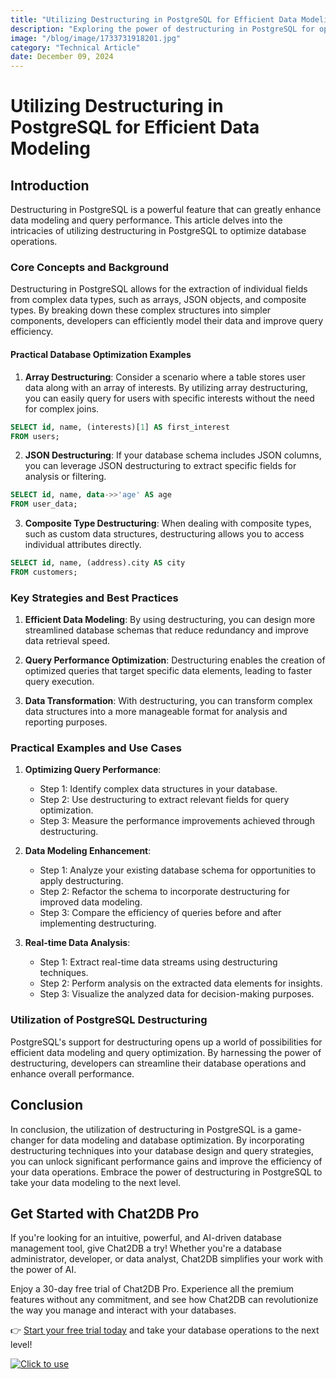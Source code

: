 ```yaml
---
title: "Utilizing Destructuring in PostgreSQL for Efficient Data Modeling"
description: "Exploring the power of destructuring in PostgreSQL for optimizing data modeling and database performance."
image: "/blog/image/1733731918201.jpg"
category: "Technical Article"
date: December 09, 2024
---
```


# Utilizing Destructuring in PostgreSQL for Efficient Data Modeling


<Authors date="December 09, 2024">
  <Author name="Ethan Clarke" link="https://chat2db.ai" />
</Authors>

## Introduction
Destructuring in PostgreSQL is a powerful feature that can greatly enhance data modeling and query performance. This article delves into the intricacies of utilizing destructuring in PostgreSQL to optimize database operations.

### Core Concepts and Background
Destructuring in PostgreSQL allows for the extraction of individual fields from complex data types, such as arrays, JSON objects, and composite types. By breaking down these complex structures into simpler components, developers can efficiently model their data and improve query efficiency.

#### Practical Database Optimization Examples
1. **Array Destructuring**: Consider a scenario where a table stores user data along with an array of interests. By utilizing array destructuring, you can easily query for users with specific interests without the need for complex joins.

```sql
SELECT id, name, (interests)[1] AS first_interest
FROM users;
```

2. **JSON Destructuring**: If your database schema includes JSON columns, you can leverage JSON destructuring to extract specific fields for analysis or filtering.

```sql
SELECT id, name, data->>'age' AS age
FROM user_data;
```

3. **Composite Type Destructuring**: When dealing with composite types, such as custom data structures, destructuring allows you to access individual attributes directly.

```sql
SELECT id, name, (address).city AS city
FROM customers;
```

### Key Strategies and Best Practices
1. **Efficient Data Modeling**: By using destructuring, you can design more streamlined database schemas that reduce redundancy and improve data retrieval speed.

2. **Query Performance Optimization**: Destructuring enables the creation of optimized queries that target specific data elements, leading to faster query execution.

3. **Data Transformation**: With destructuring, you can transform complex data structures into a more manageable format for analysis and reporting purposes.

### Practical Examples and Use Cases
1. **Optimizing Query Performance**:
   - Step 1: Identify complex data structures in your database.
   - Step 2: Use destructuring to extract relevant fields for query optimization.
   - Step 3: Measure the performance improvements achieved through destructuring.

2. **Data Modeling Enhancement**:
   - Step 1: Analyze your existing database schema for opportunities to apply destructuring.
   - Step 2: Refactor the schema to incorporate destructuring for improved data modeling.
   - Step 3: Compare the efficiency of queries before and after implementing destructuring.

3. **Real-time Data Analysis**:
   - Step 1: Extract real-time data streams using destructuring techniques.
   - Step 2: Perform analysis on the extracted data elements for insights.
   - Step 3: Visualize the analyzed data for decision-making purposes.

### Utilization of PostgreSQL Destructuring
PostgreSQL's support for destructuring opens up a world of possibilities for efficient data modeling and query optimization. By harnessing the power of destructuring, developers can streamline their database operations and enhance overall performance.

## Conclusion
In conclusion, the utilization of destructuring in PostgreSQL is a game-changer for data modeling and database optimization. By incorporating destructuring techniques into your database design and query strategies, you can unlock significant performance gains and improve the efficiency of your data operations. Embrace the power of destructuring in PostgreSQL to take your data modeling to the next level.

## Get Started with Chat2DB Pro

If you're looking for an intuitive, powerful, and AI-driven database management tool, give Chat2DB a try! Whether you're a database administrator, developer, or data analyst, Chat2DB simplifies your work with the power of AI.

Enjoy a 30-day free trial of Chat2DB Pro. Experience all the premium features without any commitment, and see how Chat2DB can revolutionize the way you manage and interact with your databases.

👉 [Start your free trial today](https://chat2db.ai/pricing) and take your database operations to the next level!


[![Click to use](/image/blog/bg/chat2db.jpg)](https://chat2db.ai/)
